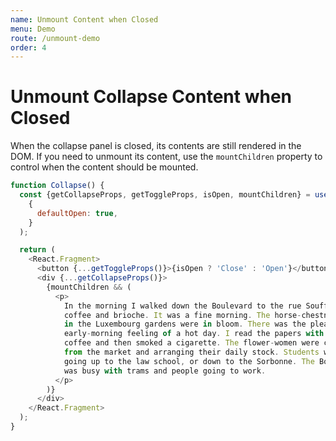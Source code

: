 ```yaml
---
name: Unmount Content when Closed
menu: Demo
route: /unmount-demo
order: 4
---
```



# Unmount Collapse Content when Closed

When the collapse panel is closed, its contents are still rendered in the DOM. If you need to unmount its content, use the `mountChildren` property to control when the content should be mounted.

<Demo />

```js
function Collapse() {
  const {getCollapseProps, getToggleProps, isOpen, mountChildren} = useCollapse(
    {
      defaultOpen: true,
    }
  );

  return (
    <React.Fragment>
      <button {...getToggleProps()}>{isOpen ? 'Close' : 'Open'}</button>
      <div {...getCollapseProps()}>
        {mountChildren && (
          <p>
            In the morning I walked down the Boulevard to the rue Soufflot for
            coffee and brioche. It was a fine morning. The horse-chestnut trees
            in the Luxembourg gardens were in bloom. There was the pleasant
            early-morning feeling of a hot day. I read the papers with the
            coffee and then smoked a cigarette. The flower-women were coming up
            from the market and arranging their daily stock. Students went by
            going up to the law school, or down to the Sorbonne. The Boulevard
            was busy with trams and people going to work.
          </p>
        )}
      </div>
    </React.Fragment>
  );
}
```
